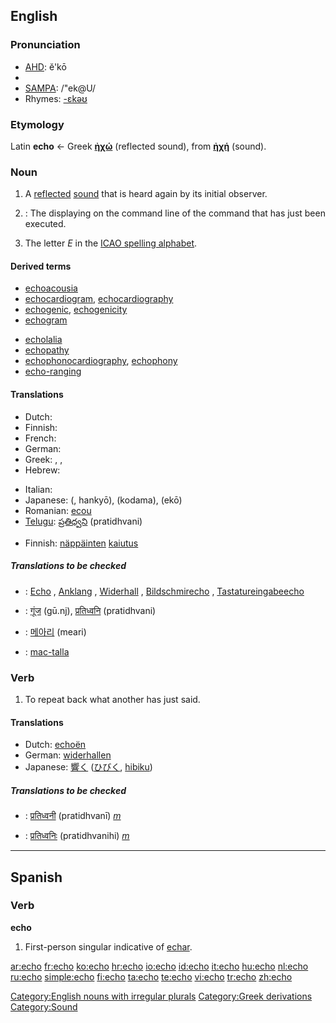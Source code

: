 {{see|Echo|écho|echó}}
==English==

===Pronunciation===
*[[w:AHD|AHD]]: ĕ'kō
*{{IPA|lang=fr|/ˈekəʊ/}}
*[[w:SAMPA|SAMPA]]: /"ek@U/
*Rhymes: [[Rhymes:English:-ɛkəʊ|-ɛkəʊ]]

===Etymology===
Latin '''echo''' ← Greek '''[[ἠχώ]]''' (reflected sound), from '''[[ἠχή]]''' (sound).

===Noun===
{{en-noun|es}}

# A [[reflect]]ed [[sound]] that is heard again by its initial observer.
# {{computing}}: The displaying on the command line of the command that has just been executed.
# The letter ''E'' in the [[ICAO spelling alphabet]].

====Derived terms====
{{rel-top|terms derived from ''echo''}}
* [[echoacousia]]
* [[echocardiogram]], [[echocardiography]]
* [[echogenic]], [[echogenicity]]
* [[echogram]]
{{rel-mid}}
* [[echolalia]]
* [[echopathy]]
* [[echophonocardiography]], [[echophony]]
* [[echo-ranging]]
{{rel-bottom}}

====Translations====
{{trans-top|A reflected sound that is heard again by its initial observer}}
* Dutch: {{t+|nl|echo|m}}
* Finnish: {{t+|fi|kaiku}}
* French: {{t+|fr|écho|m}}
* German: {{t+|de|Echo|n}}
* Greek: {{t+|el|ηχώ|f|sc=Grek}}, {{t|el|αντήχηση|f|sc=Grek}}, {{t|el|αντίλαλος|m|sc=Grek}}
* Hebrew: {{he-translation|בת–קול|bat-kol}}
{{trans-mid}}
* Italian: {{t+|it|eco|m}}
* Japanese: {{JAchar|[[反響]]}} ({{JAchar|[[はんきょう]]}}, hankyō), {{JAchar|[[こだま]]}} (kodama), {{JAchar|[[エコー]]}} (ekō)
* Romanian: [[ecou]] {{n}}
* [[Telugu]]: [[ప్రతిధ్వని]] (pratidhvani)
{{trans-bottom}}

{{trans-top|The displaying on the command line of the command that has just been executed}}
* Finnish: [[näppäinten]] [[kaiutus]]
{{trans-mid}}
{{trans-bottom}}

{{trans-top|The letter E in the ICAO spelling alphabet}}
{{trans-mid}}
{{trans-bottom}}


=====Translations to be checked=====
{{checktrans}}
{{top}}
*{{ttbc|German}}: [[Echo]] {{n}}, [[Anklang]] {{m}}, [[Widerhall]] {{m}}, [[Bildschmirecho]] {{n}}, [[Tastatureingabeecho]] {{n}}
{{m}}
*{{ttbc|Hindi}}: [[गूंज]] (gū.nj), [[प्रतिध्वनि]] (pratidhvani)
{{mid}}
*{{ttbc|Korean}}: [[메아리]] (meari)
*{{ttbc|Scottish Gaelic}}: [[mac-talla]] {{m}}
{{bottom}}

===Verb===
{{en-verb|echo|es}}

# To repeat back what another has just said.

====Translations====
* Dutch: [[echoën]]
* German: [[widerhallen]]
* Japanese: [[響く]] ([[ひびく]], [[hibiku]])

=====Translations to be checked=====
{{checktrans}}
*{{ttbc|Marathi}}: [[प्रतिध्वनी]] (pratidhvanī)  ''[[m]]''
*{{ttbc|Sanskrit}}: [[प्रतिध्वनिः]] (pratidhvanihi) ''[[m]]''

[[Category:English nouns with irregular plurals]]

----

==Spanish==

===Verb===
'''echo'''

# First-person singular indicative of [[echar]].

[[Category:Greek derivations]]
[[Category:Sound]]

[[ar:echo]]
[[fr:echo]]
[[ko:echo]]
[[hr:echo]]
[[io:echo]]
[[id:echo]]
[[it:echo]]
[[hu:echo]]
[[nl:echo]]
[[ru:echo]]
[[simple:echo]]
[[fi:echo]]
[[ta:echo]]
[[te:echo]]
[[vi:echo]]
[[tr:echo]]
[[zh:echo]]